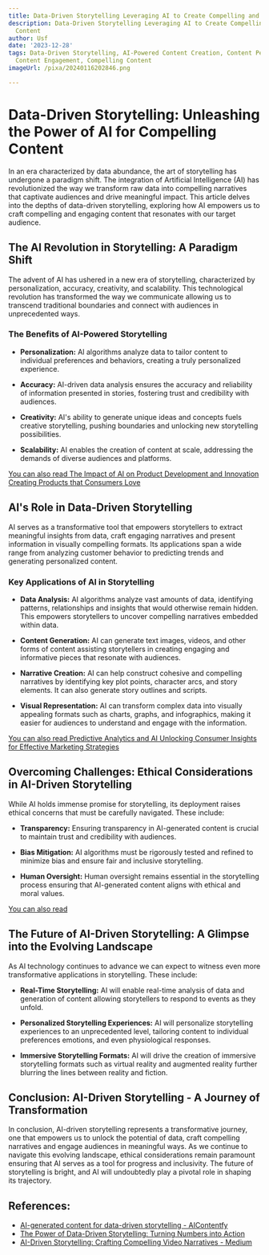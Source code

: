 ```yaml
---
title: Data-Driven Storytelling Leveraging AI to Create Compelling and Engaging Content
description: Data-Driven Storytelling Leveraging AI to Create Compelling and Engaging
  Content
author: Usf
date: '2023-12-28'
tags: Data-Driven Storytelling, AI-Powered Content Creation, Content Personalization,
  Content Engagement, Compelling Content
imageUrl: /pixa/20240116202846.png

---
```

# Data-Driven Storytelling: Unleashing the Power of AI  for Compelling Content

In an era  characterized  by data abundance, the art  of storytelling has undergone a paradigm shift.  The integration of Artificial Intelligence (AI) has  revolutionized the way we transform raw data into compelling narratives  that captivate audiences and  drive  meaningful impact.  This article delves into the depths of data-driven storytelling, exploring how AI empowers us  to craft compelling and engaging content  that resonates with our target audience.

##  The AI Revolution  in Storytelling: A Paradigm Shift

The advent of AI has ushered in a new era of storytelling, characterized by personalization,  accuracy, creativity, and scalability. This technological revolution  has transformed the way we communicate allowing us  to transcend traditional boundaries and  connect with audiences in unprecedented  ways.

### The Benefits  of AI-Powered Storytelling

- **Personalization:** AI algorithms  analyze data to tailor content to  individual preferences and  behaviors, creating a truly personalized experience.

- **Accuracy:** AI-driven data analysis ensures the accuracy and reliability of information presented in stories, fostering trust and  credibility with audiences.

- **Creativity:** AI's ability to generate unique ideas and concepts fuels  creative storytelling, pushing  boundaries and unlocking new storytelling possibilities.

- **Scalability:** AI enables the creation of content at scale,  addressing the demands of diverse audiences and platforms.

[You can also read The Impact of AI on Product  Development  and Innovation Creating Products that Consumers Love](The%20Impact%20of%20AI%20on%20Product%20Development%20and%20Innovation%20Creating%20Products%20that%20Consumers%20Love)


## AI's Role in Data-Driven Storytelling

AI serves as a transformative tool that  empowers storytellers to extract meaningful insights from  data, craft engaging narratives and present information in visually compelling  formats.  Its applications  span a wide range from analyzing customer behavior to predicting trends and generating personalized content.

### Key Applications of AI  in Storytelling

- **Data Analysis:** AI algorithms analyze  vast amounts of data,  identifying patterns, relationships and insights that  would otherwise remain hidden. This empowers storytellers to uncover compelling narratives embedded within data.

- **Content  Generation:** AI can generate text images, videos, and other forms of content assisting storytellers in creating engaging and informative pieces that resonate with audiences.

- **Narrative Creation:** AI can help  construct cohesive and compelling narratives by identifying key plot points, character arcs, and story  elements.  It can also generate story outlines  and scripts.

- **Visual Representation:** AI can transform complex  data  into visually appealing formats such as charts, graphs, and infographics, making it easier for audiences to understand and engage with the information.

[You can also read Predictive Analytics and AI Unlocking Consumer Insights for Effective Marketing Strategies](Predictive%20Analytics%20and%20AI%20Unlocking%20Consumer%20Insights%20for%20Effective%20Marketing%20Strategies)


## Overcoming Challenges: Ethical Considerations in AI-Driven Storytelling

While AI holds immense promise for storytelling, its deployment raises  ethical concerns  that must be carefully navigated. These include:

- **Transparency:**  Ensuring transparency  in AI-generated content  is  crucial to maintain trust and credibility with audiences.

- **Bias Mitigation:** AI algorithms must be rigorously tested and refined to minimize bias and ensure fair and inclusive storytelling.

- **Human  Oversight:** Human oversight remains essential in the storytelling process ensuring that AI-generated content  aligns with ethical and moral values.

[You can also read ]()


## The Future of AI-Driven Storytelling: A Glimpse into  the Evolving Landscape

As AI technology continues to advance we can expect to witness even more transformative applications in storytelling. These include:

-  **Real-Time Storytelling:** AI will enable real-time analysis of data and generation of content allowing storytellers to respond to events  as they unfold.

-  **Personalized Storytelling Experiences:** AI will personalize storytelling experiences to an unprecedented level, tailoring content to individual preferences emotions, and even physiological responses.

- **Immersive Storytelling Formats:** AI will drive the creation of immersive storytelling formats such as virtual reality and augmented reality further blurring the lines between reality and fiction.

##  Conclusion: AI-Driven Storytelling - A Journey of Transformation

In conclusion, AI-driven storytelling represents a transformative journey, one that  empowers us to unlock the potential of data,  craft compelling narratives and engage audiences in meaningful  ways. As we continue to  navigate this evolving landscape, ethical considerations remain paramount ensuring that AI serves  as a tool for progress and inclusivity. The future of storytelling is bright, and AI will  undoubtedly play a pivotal role  in shaping its trajectory.

## References:
- [AI-generated content for data-driven storytelling - AIContentfy](https://aicontentfy.com/en/blog/ai-generated-content-for-data-driven-storytelling)
- [The Power of Data-Driven Storytelling: Turning Numbers into Action](https://www.linkedin.com/pulse/power-data-driven-storytelling-turning-numbers-action-ayedero-hlgwc)
- [AI-Driven Storytelling: Crafting Compelling Video Narratives - Medium](https://medium.com/@videozen/ai-driven-storytelling-crafting-compelling-video-narratives-1b03d36f0dae)
